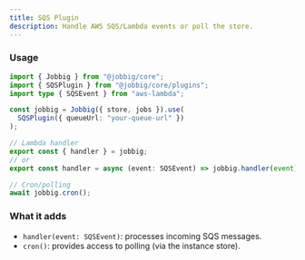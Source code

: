 ```yaml
---
title: SQS Plugin
description: Handle AWS SQS/Lambda events or poll the store.
---
```


### Usage

```ts
import { Jobbig } from "@jobbig/core";
import { SQSPlugin } from "@jobbig/core/plugins";
import type { SQSEvent } from "aws-lambda";

const jobbig = Jobbig({ store, jobs }).use(
  SQSPlugin({ queueUrl: "your-queue-url" })
);

// Lambda handler
export const { handler } = jobbig;
// or
export const handler = async (event: SQSEvent) => jobbig.handler(event);

// Cron/polling
await jobbig.cron();
```

### What it adds

- `handler(event: SQSEvent)`: processes incoming SQS messages.
- `cron()`: provides access to polling (via the instance store).


